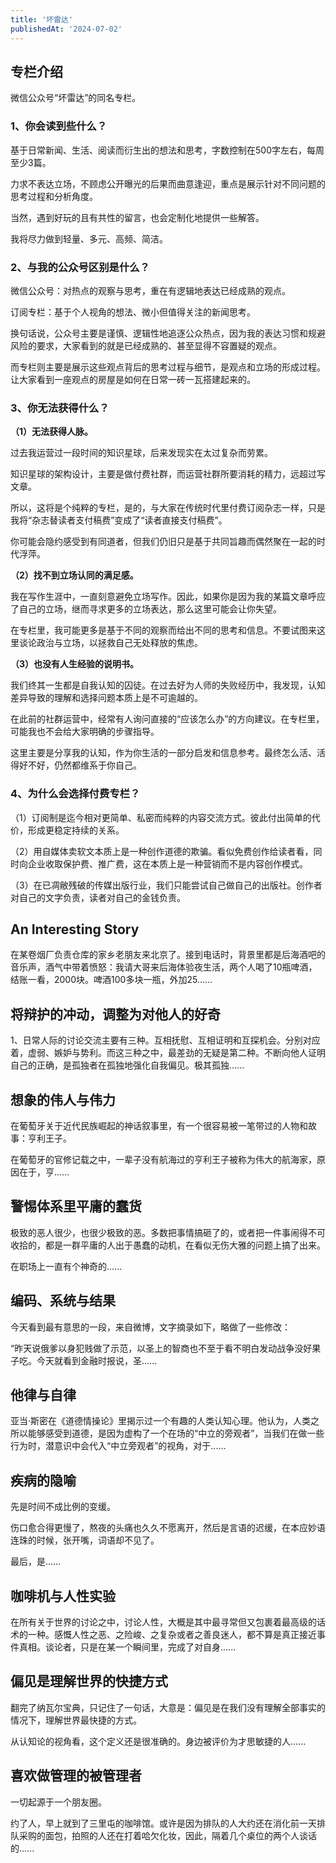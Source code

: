 ```yaml
---
title: '坏雷达'
publishedAt: '2024-07-02'
---
```


## 专栏介绍

微信公众号“坏雷达”的同名专栏。

### **1、你会读到些什么？**

基于日常新闻、生活、阅读而衍生出的想法和思考，字数控制在500字左右，每周至少3篇。

力求不表达立场，不顾虑公开曝光的后果而曲意逢迎，重点是展示针对不同问题的思考过程和分析角度。

当然，遇到好玩的且有共性的留言，也会定制化地提供一些解答。

我将尽力做到轻量、多元、高频、简洁。

### **2、与我的公众号区别是什么？**

微信公众号：对热点的观察与思考，重在有逻辑地表达已经成熟的观点。

订阅专栏：基于个人视角的想法、微小但值得关注的新闻思考。

换句话说，公众号主要是谨慎、逻辑性地追逐公众热点，因为我的表达习惯和规避风险的要求，大家看到的就是已经成熟的、甚至显得不容置疑的观点。

而专栏则主要是展示这些观点背后的思考过程与细节，是观点和立场的形成过程。让大家看到一座观点的房屋是如何在日常一砖一瓦搭建起来的。

### **3、你无法获得什么？**

**（1）无法获得人脉。**

过去我运营过一段时间的知识星球，后来发现实在太过复杂而劳累。

知识星球的架构设计，主要是做付费社群，而运营社群所要消耗的精力，远超过写文章。

所以，这将是个纯粹的专栏，是的，与大家在传统时代里付费订阅杂志一样，只是我将“杂志替读者支付稿费”变成了“读者直接支付稿费”。

你可能会隐约感受到有同道者，但我们仍旧只是基于共同旨趣而偶然聚在一起的时代浮萍。

**（2）找不到立场认同的满足感。**

我在写作生涯中，一直刻意避免立场写作。因此，如果你是因为我的某篇文章呼应了自己的立场，继而寻求更多的立场表达，那么这里可能会让你失望。

在专栏里，我可能更多是基于不同的观察而给出不同的思考和信息。不要试图来这里谈论政治与立场，以拯救自己无处释放的焦虑。

**（3）也没有人生经验的说明书。**

我们终其一生都是自我认知的囚徒。在过去好为人师的失败经历中，我发现，认知差异导致的理解和选择问题本质上是不可逾越的。

在此前的社群运营中，经常有人询问直接的“应该怎么办”的方向建议。在专栏里，可能我也不会给大家明确的步骤指导。

这里主要是分享我的认知，作为你生活的一部分启发和信息参考。最终怎么活、活得好不好，仍然都维系于你自己。

### **4、为什么会选择付费专栏？**

（1）订阅制是迄今相对更简单、私密而纯粹的内容交流方式。彼此付出简单的代价，形成更稳定持续的关系。

（2）用自媒体卖软文本质上是一种创作道德的欺骗。看似免费创作给读者看，同时向企业收取保护费、推广费，这在本质上是一种营销而不是内容创作模式。

（3）在已凋敝残破的传媒出版行业，我们只能尝试自己做自己的出版社。创作者对自己的文字负责，读者对自己的金钱负责。



## An Interesting Story
在某卷烟厂负责仓库的家乡老朋友来北京了。接到电话时，背景里都是后海酒吧的音乐声，酒气中带着愤怒：我请大哥来后海体验夜生活，两个人喝了10瓶啤酒，结账一看，2000块。啤酒100多块一瓶，外加25......

## 将辩护的冲动，调整为对他人的好奇
1、日常人际的讨论交流主要有三种。互相抚慰、互相证明和互探机会。分别对应着，虚弱、嫉妒与势利。而这三种之中，最差劲的无疑是第二种。不断向他人证明自己的正确，是孤独者在孤独地强化自我偏见。极其孤独......

## 想象的伟人与伟力
在葡萄牙关于近代民族崛起的神话叙事里，有一个很容易被一笔带过的人物和故事：亨利王子。

在葡萄牙的官修记载之中，一辈子没有航海过的亨利王子被称为伟大的航海家，原因在于，亨......

## 警惕体系里平庸的蠢货
极致的恶人很少，也很少极致的恶。多数把事情搞砸了的，或者把一件事闹得不可收拾的，都是一群平庸的人出于愚蠢的动机，在看似无伤大雅的问题上搞了出来。

在职场上一直有个神奇的......

## 编码、系统与结果
今天看到最有意思的一段，来自微博，文字摘录如下，略做了一些修改：

“昨天说俄爹以身犯贱做了示范，以圣上的智商也不至于看不明白发动战争没好果子吃。今天就看到金融时报说，圣......

## 他律与自律
亚当·斯密在《道德情操论》里揭示过一个有趣的人类认知心理。他认为，人类之所以能够感受到道德，是因为虚构了一个在场的“中立的旁观者”，当我们在做一些行为时，潜意识中会代入“中立旁观者”的视角，对于......

## 疾病的隐喻
先是时间不成比例的变缓。

伤口愈合得更慢了，熬夜的头痛也久久不愿离开，然后是言语的迟缓，在本应妙语连珠的时候，张开嘴，词语却不见了。

最后，是......

## 咖啡机与人性实验
 在所有关于世界的讨论之中，讨论人性，大概是其中最寻常但又包裹着最高级的话术的一种。感慨人性之恶、之险峻、之复杂或者之善良迷人，都不算是真正接近事件真相。谈论者，只是在某一个瞬间里，完成了对自身......

## 偏见是理解世界的快捷方式
翻完了纳瓦尔宝典，只记住了一句话，大意是：偏见是在我们没有理解全部事实的情况下，理解世界最快捷的方式。

从认知论的视角看，这个定义还是很准确的。身边被评价为才思敏捷的人......

## 喜欢做管理的被管理者
一切起源于一个朋友圈。

约了人，早上就到了三里屯的咖啡馆。或许是因为排队的人大约还在消化前一天排队采购的面包，拍照的人还在打着哈欠化妆，因此，隔着几个桌位的两个人谈话的......

